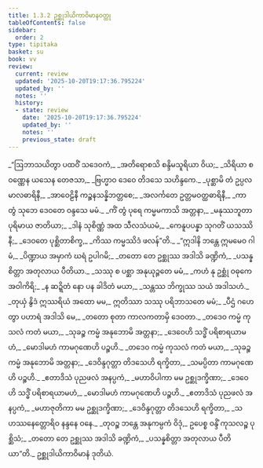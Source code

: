 ```yaml
---
title: 1.3.2 ဥစ္ဆုဒါယိကာဝိမာနဝတ္ထု
tableOfContents: false
sidebar:
  order: 2
type: tipitaka
basket: su
book: vv
review:
  current: review
  updated: '2025-10-20T19:17:36.795224'
  updated_by: ''
  notes: ''
  history:
  - state: review
    date: '2025-10-20T19:17:36.795224'
    updated_by: ''
    notes: ''
    previous_state: draft
---
```



<DynamicBreadcrumb />


<ReviewStatus review={frontmatter.review} showDetails={true} />

<HypothesisAnnotation frontmatter={frontmatter} />

<Division number="296" book="vv" e="ch" v="19" p="34">

<Paragraph number="319" type="verses" book="vv">
_“ဩဘာသယိတွာ ပထဝိံ သဒေဝကံ,_  
_အတိရောစသိ စန္ဒိမသူရိယာ ဝိယ;_  
_သိရိယာ စ ဝဏ္ဏေန ယသေန တေဇသာ,_  
_ဗြဟ္မာဝ ဒေဝေ တိဒသေ သဟိန္ဒကေ._  

</Paragraph>

</Division>
<Division number="297" book="vv" e="ch" v="19" p="34">

<Paragraph number="320" type="verses" book="vv">
_ပုစ္ဆာမိ တံ ဥပ္ပလမာလဓာရိနီ,_  
_အာဝေဠိနီ ကဉ္စနသန္နိဘတ္တစေ;_  
_အလင်္ကတေ ဥတ္တမဝတ္ထဓာရိနီ,_  
_ကာ တွံ သုဘေ ဒေဝတေ ဝန္ဒသေ မမံ._  

</Paragraph>

</Division>
<Division number="298" book="vv" e="ch" v="19" p="34">

<Paragraph number="321" type="verses" book="vv">
_ကိံ တွံ ပုရေ ကမ္မမကာသိ အတ္တနာ,_  
_မနုဿဘူတာ ပုရိမာယ ဇာတိယာ;_  
_ဒါနံ သုစိဏ္ဏံ အထ သီလသံယမံ,_  
_ကေနူပပန္နာ သုဂတိံ ယသဿိနီ;_  
_ဒေဝတေ ပုစ္ဆိတာစိက္ခ,_  
_ကိဿ ကမ္မဿိဒံ ဖလန်”တိ._  

</Paragraph>

</Division>
<Division number="299" book="vv" e="ch" v="19" p="35">

<Paragraph number="322" type="verses" book="vv">
_“ဣဒါနိ ဘန္တေ ဣမမေဝ ဂါမံ,_  
_ပိဏ္ဍာယ အမှာကံ ဃရံ ဥပါဂမိ;_  
_တတော တေ ဥစ္ဆုဿ အဒါသိ ခဏ္ဍိကံ,_  
_ပသန္နစိတ္တာ အတုလာယ ပီတိယာ._  

</Paragraph>

</Division>
<Division number="300" book="vv" e="ch" v="19" p="35">

<Paragraph number="323" type="verses" book="vv">
_သဿု စ ပစ္ဆာ အနုယုဉ္ဇတေ မမံ,_  
_ကဟံ နု ဥစ္ဆုံ ဝဓုကေ အဝါကိရိ;_  
_န ဆဍ္ဍိတံ နော ပန ခါဒိတံ မယာ,_  
_သန္တဿ ဘိက္ခုဿ သယံ အဒါသဟံ._  

</Paragraph>

</Division>
<Division number="301" book="vv" e="ch" v="19" p="35">

<Paragraph number="324" type="verses" book="vv">
_တုယှံ နွိဒံ ဣဿရိယံ အထော မမ,_  
ဣတိဿာ သဿု ပရိဘာသတေ မမံ;_  
_ပီဌံ ဂဟေတွာ ပဟာရံ အဒါသိ မေ,_  
_တတော စုတာ ကာလကတာမှိ ဒေဝတာ._  

</Paragraph>

</Division>
<Division number="302" book="vv" e="ch" v="19" p="35">

<Paragraph number="325" type="verses" book="vv">
_တဒေဝ ကမ္မံ ကုသလံ ကတံ မယာ,_  
_သုခဉ္စ ကမ္မံ အနုဘောမိ အတ္တနာ;_  
_ဒေဝေဟိ သဒ္ဓိံ ပရိစာရယာမဟံ,_  
_မောဒါမဟံ ကာမဂုဏေဟိ ပဉ္စဟိ._  

</Paragraph>

</Division>
<Division number="303" book="vv" e="ch" v="19" p="35">

<Paragraph number="326" type="verses" book="vv">
_တဒေဝ ကမ္မံ ကုသလံ ကတံ မယာ,_  
_သုခဉ္စ ကမ္မံ အနုဘောမိ အတ္တနာ;_  
_ဒေဝိန္ဒဂုတ္တာ တိဒသေဟိ ရက္ခိတာ,_  
_သမပ္ပိတာ ကာမဂုဏေဟိ ပဉ္စဟိ._  

</Paragraph>

</Division>
<Division number="304" book="vv" e="ch" v="19" p="35">

<Paragraph number="327" type="verses" book="vv">
_ဧတာဒိသံ ပုညဖလံ အနပ္ပကံ,_  
_မဟာဝိပါကာ မမ ဥစ္ဆုဒက္ခိဏာ;_  
_ဒေဝေဟိ သဒ္ဓိံ ပရိစာရယာမဟံ,_  
_မောဒါမဟံ ကာမဂုဏေဟိ ပဉ္စဟိ._  

</Paragraph>

</Division>
<Division number="305" book="vv" e="ch" v="19" p="35">

<Paragraph number="328" type="verses" book="vv">
_ဧတာဒိသံ ပုညဖလံ အနပ္ပကံ,_  
_မဟာဇုတိကာ မမ ဥစ္ဆုဒက္ခိဏာ;_  
_ဒေဝိန္ဒဂုတ္တာ တိဒသေဟိ ရက္ခိတာ,_  
_သဟဿနေတ္တောရိဝ နန္ဒနေ ဝနေ._  

</Paragraph>

</Division>
<Division number="306" book="vv" e="ch" v="19" p="36">

<Paragraph number="329" type="verses" book="vv">
_တုဝဉ္စ ဘန္တေ အနုကမ္ပကံ ဝိဒုံ,_  
ဥပေစ္စ ဝန္ဒိံ ကုသလဉ္စ ပုစ္ဆိသံ;_  
_တတော တေ ဥစ္ဆုဿ အဒါသိ ခဏ္ဍိကံ,_  
_ပသန္နစိတ္တာ အတုလာယ ပီတိယာ”တိ._  


</Paragraph>
</Division>

<Paragraph number="330" type="center" book="vv">
ဥစ္ဆုဒါယိကာဝိမာနံ ဒုတိယံ.
</Paragraph>